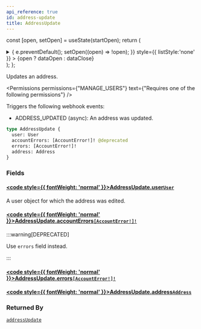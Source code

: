 ```yaml
---
api_reference: true
id: address-update
title: AddressUpdate
---
```






const [open, setOpen] = useState(startOpen);
return (
<details {...(open ? { open: true } : {})} className="details" style={{ border:'none', boxShadow:'none', background:'var(--ifm-background-color)' }}>
<summary
onClick={(e) => {
e.preventDefault();
setOpen((open) => !open);
}}
style={{ listStyle:'none' }} >
{open ? dataOpen : dataClose}
</summary>
{open && children}
</details>
);
};

Updates an address.


<Permissions permissions={"MANAGE_USERS"} text={"Requires one of the following permissions"} />


Triggers the following webhook events:

- ADDRESS_UPDATED (async): An address was updated.

```graphql
type AddressUpdate {
  user: User
  accountErrors: [AccountError!]! @deprecated
  errors: [AccountError!]!
  address: Address
}
```

### Fields

#### [<code style={{ fontWeight: 'normal' }}>AddressUpdate.<b>user</b></code>](#)<Bullet />[`User`](../../../api-reference/users/objects/user.mdx) <Badge class="badge badge--secondary" text="object"/> <Badge class="badge badge--secondary" text="users"/>

A user object for which the address was edited.

#### [<code style={{ fontWeight: 'normal' }}>AddressUpdate.<b>accountErrors</b></code>](#)<Bullet />[`[AccountError!]!`](../../../api-reference/users/objects/account-error.mdx) <Badge class="badge badge--deprecated badge--secondary" text="deprecated"/> <Badge class="badge badge--secondary" text="non-null"/> <Badge class="badge badge--secondary" text="object"/> <Badge class="badge badge--secondary" text="users"/>

:::warning[DEPRECATED]

Use `errors` field instead.

:::

#### [<code style={{ fontWeight: 'normal' }}>AddressUpdate.<b>errors</b></code>](#)<Bullet />[`[AccountError!]!`](../../../api-reference/users/objects/account-error.mdx) <Badge class="badge badge--secondary" text="non-null"/> <Badge class="badge badge--secondary" text="object"/> <Badge class="badge badge--secondary" text="users"/>

#### [<code style={{ fontWeight: 'normal' }}>AddressUpdate.<b>address</b></code>](#)<Bullet />[`Address`](../../../api-reference/users/objects/address.mdx) <Badge class="badge badge--secondary" text="object"/> <Badge class="badge badge--secondary" text="users"/>

### Returned By

[`addressUpdate`](../../../api-reference/users/mutations/address-update.mdx) <Badge class="badge badge--secondary" text="mutation"/>

